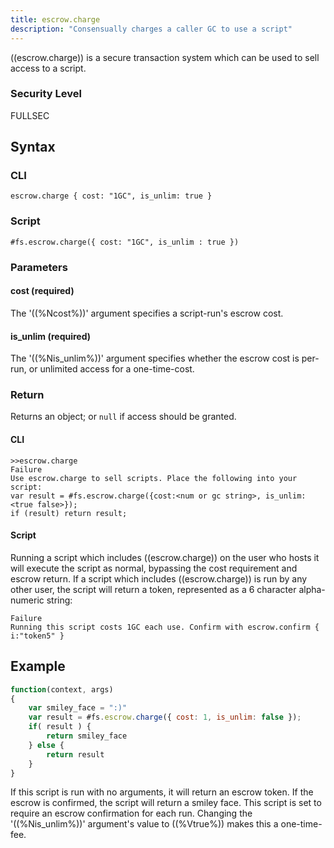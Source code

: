 ```yaml
---
title: escrow.charge
description: "Consensually charges a caller GC to use a script"
---
```


((escrow.charge)) is a secure transaction system which can be used to sell access to a script.

### Security Level

FULLSEC

## Syntax

### CLI

```
escrow.charge { cost: "1GC", is_unlim: true }
```

### Script

```
#fs.escrow.charge({ cost: "1GC", is_unlim : true })
```

### Parameters

#### cost (required)

The '((%Ncost%))' argument specifies a script-run's escrow cost.

#### is_unlim (required)

The '((%Nis_unlim%))' argument specifies whether the escrow cost is per-run, or unlimited access for a one-time-cost.

### Return

Returns an object; or `null` if access should be granted.

#### CLI

```
>>escrow.charge
Failure
Use escrow.charge to sell scripts. Place the following into your script:
var result = #fs.escrow.charge({cost:<num or gc string>, is_unlim:<true false>});
if (result) return result;
```

#### Script

Running a script which includes ((escrow.charge)) on the user who hosts it will execute the script as normal, bypassing the cost requirement and escrow return. If a script which includes ((escrow.charge)) is run by any other user, the script will return a token, represented as a 6 character alpha-numeric string:

```
Failure
Running this script costs 1GC each use. Confirm with escrow.confirm { i:"token5" }
```

## Example

```js
function(context, args)
{
	var smiley_face = ":)"
	var result = #fs.escrow.charge({ cost: 1, is_unlim: false });
	if( result ) {
		return smiley_face
	} else {
		return result
	}
}
```

If this script is run with no arguments, it will return an escrow token. If the escrow is confirmed, the script will return a smiley face. This script is set to require an escrow confirmation for each run. Changing the '((%Nis_unlim%))' argument's value to ((%Vtrue%)) makes this a one-time-fee.
